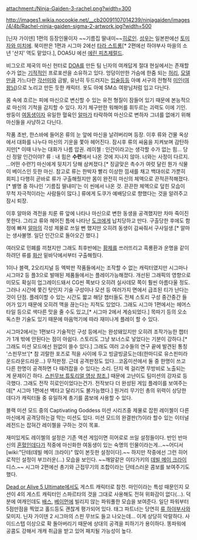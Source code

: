 attachment:/Ninja-Gaiden-3-rachel.png?width=300

http://images1.wikia.nocookie.net/__cb20091107014239/ninjagaiden/images/4/4b/Rachel-ninja-gaiden-sigma-2-artwork.jpg?width=500

[닌자 가이덴] 1편의 등장인물이자 ~~기름집 딸내미~~[[히로인]]. [[성우]]는 일본판에선 [[토미자와 미치에]]. 북미판은 1편과 시그마 2에선 [[타라 스트롱]][* 2편에선 하야부사 마을의 소년 '산지' 역도 맡았다.], DOA5U 에선 [[에린 피츠제럴드]].

비그오르 제국의 마신 헌터로 [[DOA]]를 만든 팀 닌자의 여캐답게 절대 현실에서는 존재할 수가 없는 [[기적]]적인 프로포션을 소유하고 있다. 엉덩이만한 가슴에 한줌 되는 [[허리]], [[모델]]만큼 가느다란 [[각선미]]와 금발, 유난히 두드러지는 [[입술]]등등 아예 서구의 전형적 [[미인]]([[여왕]]님)으로 노리고 만든 듯한 캐릭터. 옷도 아예 SM쇼 여왕님처럼 입고 다닌다.

몸 속에 흐르는 피에 마신으로 변신할 수 있는 유전 형질이 잠들어 있기 때문에 본능적으로 마신의 기척을 감지할 수 있다. 자기 체구만한 워해머를 휘두르는 괴력도 이에 기인. 쌍둥이 [[여동생]]이자 유일한 혈육인 [[알마]]가 타락하여 마신으로 변하자 그녀를 없애기 위해 마신들을 사냥하고 다닌다.

작품 초반, 한스바에 들어온 류의 눈 앞에 마신을 날려버리며 등장. 이후 류와 건물 옥상에서 대화를 나누다 마신의 기운을 쫓아 헤어진다. 잠시후 류의 싸움을 지켜보며 감탄하지만[* 이때 나누는 대화가 나름 압권. 레이첼 : 인간이라고는 생각할 수가 없는 힘... 당신 정말 인간이야? 류 : 내 힘은 '''수련'''에서 나온 것에 지나지 않아. 너와는 사정이 다르지. …어떤 수련?] 마신에게 뒷치기 당해 삼켜졌다.[* 징글맞은 촉수가 여럿 달린 뭔가 식물이 베이스인 듯한 마신. 참고로 류는 한박자 빨리 이상한 낌새를 채고 백대쉬로 가뿐히 회피.] 다행히 곧바로 류가 구출해줬지만 몸이 완전히 마신의 체액으로 끈적끈적해졌다.[* 별명 중 하나인 '기름집 딸내미'는 이 씬에서 나온 것. 끈끈한 체액으로 덮힌 모습이 무척 자극적이라는 사람들이 많다.] 류에게 도쿠가 예배당으로 향했다는 것을 알려주고 잠시 퇴장.

이후 알마와 격전을 치룬 류 앞에 나타나 마신으로 변한 동생을 공격했지만 차마 죽이진 못한다. 그리고 류와 헤어진 틈에 나타난 [[도크]]에게 납치당하고 만다. 구출당한 후에도 함정에 빠져 [[알마]]의 각성 제물로 쓰일 뻔 했지만 오히려 동생이 감싸줘서 구사일생.[* 알마는 생사불명. 일단 인간으로 돌아오긴 했다.]

여러모로 민폐를 끼쳤지만 그래도 최후반에는 [[황제]]를 쓰러뜨리고 흑룡환과 운명을 같이 하려던 류를 [[화산]] 밑바닥에서부터 구출해줬다.

1이나 블랙, 2오리지널 등 엑박판 작품들에서는 조작할 수 없는 캐릭터였지만 시그마나 시그마2 등 플3으로 발매된 제품들에서는 플레이가능해졌다. 개선된 그래픽의 영향으로 미모도 확실히 업그레이드돼서 CG씬 쪽보다 오히려 실사데모 쪽이 훨씬 아름다울 정도. 그러나 시간에 쫓긴 탓인지 기술 구성이나 모션 등 여러가지 면에서 급조된 티가 난다는 것이 단점. 플레이할 수 있는 시간도 짧고 해당 챕터들도 전체 스토리 구성 중간중간 들어가 있기 때문에 오히려 맥을 끊는다는 지적도 있었다. 그래도 시그마 1편에서는 헤어스타일 등으로 색다른 맛을 줄 수도 있고,[* 시그마 2에서 계승되었다.] 목따기 등의 오소독스한 기술도 있기 때문에 마음먹기에 따라 재미나게 플레이 할 수 있다.

시그마2에서는 1편보다 기술적인 구성 등에서는 완성돼있지만 오히려 조작가능한 챕터가 1개 밖에 안된다는 점이 아쉽다. 스토리도 그냥 보너스로 넣었다는 기분이 강하다.[* 그래도 미션 모드에선 원없이 쓸수 있다.] 그래도 여러 고수들의 연구 끝에 발견된 통칭 '스핀무브'[* 참 괴랄한 포즈로 적을 사이에 두고 빙글빙글도는데(한마디로 유스핀미라운드라운드라운...) 무적판정. 근데 공격판정도 있다…코옵미션에서 둘 중 한명이 쓰고 다른 한명이 공격하면 다 때려잡을 수 있다는 소리. 단지 렉 걸리면 무방비로 노출되는 게 문제이긴 하다. [http://www.youtube.com/watch?v=n6CZHrVN8f4 스핀무브 튜토리얼 영상 참조.]] 때문에 고난이도 팀미션의 강자로 등극했다. 그래도 전작 히로인이었다는건가.  전작보다 더 완성된 게임 플레이를 보여주는데[* 시그마 1편에선 벽타고 달리기도 불가능했다.] 원거리 무기인 총의 위력이 상당한데다가 캐릭터들 중 유일하게 총기를 콤보에 사용할 수 있다.

블랙 미션 모드 중의 Captivating Goddess 미션 시리즈중 제물로 잡힌 레이첼이 다른 마신에게 공격당하는걸 막는 미션도 있다.  미션 모드의 완결판(?)이라 할수 있는 이터널 레전드는 잡혀간 레이첼을 구하는 것이 목표.

재미있게도 레이첼의 설정은 기존 액션 게임이면 히어로로 쓰일 설정들이다.  반인 반마신의 [[혼혈]]인데다가 적중에 마신화한 여동생이 있는 숙명의 인물이라는게…~~어디서 [wiki:"단테(데빌 메이 크라이)" 많이 본듯한 설정이다].~~ 하지만 작중에선 그런 히어로적인 설정이 부끄러운(…) 모습을 보인다. ~~깨알같은 이타가키의 [[데빌 메이 크라이]] 디스.~~ 시그마 2편에선 총기와 근접무기의 조합이라는 단테스러운 콤보를 보여주기도 했다.

[[DOA5|Dead or Alive 5 Ultimate]]에서도 게스트 캐릭터로 참전. 마인이라는 특성 때문인지 모션이 4의 게스트 캐릭터인 스파르타의 것을 그대로 사용해도 전혀 위화감이 없다(...). 덕분에 여캐인데도 [[배스 암스트롱|배스]], [[베이먼]]에 빌리지 않는 파워풀한 모습을 보여준다.  일단 파워부터 5점만점을 찍었고 홀드등도 괜찮게 평가되어 있다.  태그 파트너는 당연히 [[류 하야부사]]와 모미지.  닌자 가이덴 2 시그마의 스핀 무브도 들고 나오는데... 이게 상당히 악랄하다.  사이드스텝 이상으로 확 돌아버리기 때문에 상대의 공격을 피하기가 용이하다. 똥파워에 공콤도 강해서 개캐 취급을 받고 있어 패치될 가능성이 높다.
